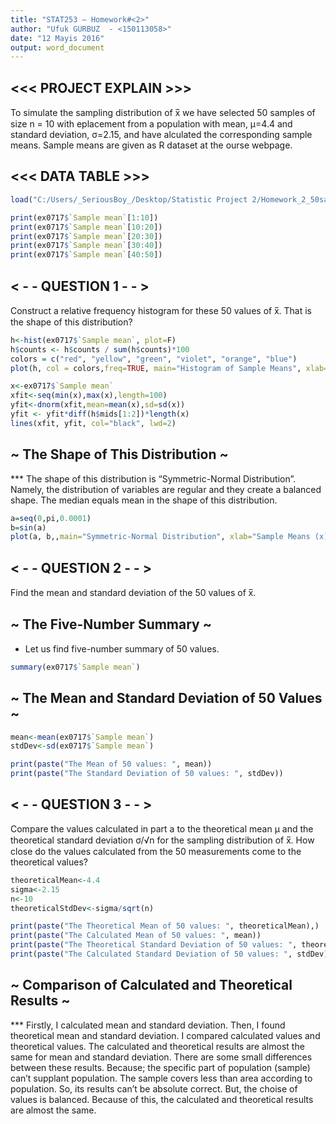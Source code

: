 ---
title: "STAT253 – Homework#<2>"
author: "Ufuk GURBUZ  - <150113058>"
date: "12 Mayis 2016"
output: word_document
---

## <<< PROJECT EXPLAIN >>>

To simulate the sampling distribution of x̅  we have selected 50 samples of size n = 10 with
 eplacement from a population with mean, µ=4.4 and standard deviation, σ=2.15, and have
 alculated the corresponding sample means. Sample means are given as R dataset at the
 ourse webpage.

## <<< DATA TABLE >>>


```{r datas}
load("C:/Users/_SeriousBoy_/Desktop/Statistic Project 2/Homework_2_50samples.csv")

print(ex0717$`Sample mean`[1:10])
print(ex0717$`Sample mean`[10:20])
print(ex0717$`Sample mean`[20:30])
print(ex0717$`Sample mean`[30:40])
print(ex0717$`Sample mean`[40:50])

```


## < - - QUESTION 1 - - >

Construct a relative frequency histogram for these 50 values of x̅. That is the shape of this distribution?

```{r histogram}
h<-hist(ex0717$`Sample mean`, plot=F)
h$counts <- h$counts / sum(h$counts)*100
colors = c("red", "yellow", "green", "violet", "orange", "blue") 
plot(h, col = colors,freq=TRUE, main="Histogram of Sample Means", xlab="Sample Means (x)", ylab="Relative Frequency (%)")

x<-ex0717$`Sample mean`
xfit<-seq(min(x),max(x),length=100) 
yfit<-dnorm(xfit,mean=mean(x),sd=sd(x)) 
yfit <- yfit*diff(h$mids[1:2])*length(x) 
lines(xfit, yfit, col="black", lwd=2)

```

## ~  The Shape of This Distribution ~

  *** The shape of this distribution is "Symmetric-Normal Distribution". Namely, the distribution of variables are regular and they create a balanced shape. The median equals mean in the shape of this distribution.

```{r distributionCurve}
a=seq(0,pi,0.0001)
b=sin(a)
plot(a, b,,main="Symmetric-Normal Distribution", xlab="Sample Means (x)", ylab="Relative Frequency (%)")
```


## < - - QUESTION 2 - - >

Find the mean and standard deviation of the 50 values of x̅.

## ~  The Five-Number Summary ~

- Let us find five-number summary of 50 values.
```{r five-number sample}
summary(ex0717$`Sample mean`)
```


## ~  The Mean and Standard Deviation of 50 Values ~

```{r mean-stdDev}
mean<-mean(ex0717$`Sample mean`)
stdDev<-sd(ex0717$`Sample mean`)

print(paste("The Mean of 50 values: ", mean))
print(paste("The Standard Deviation of 50 values: ", stdDev))
```


## < - - QUESTION 3 - - >

Compare the values calculated in part a to the theoretical mean µ and the theoretical standard deviation σ/√n for the sampling distribution of x̅. How close do the values calculated from the 50 measurements come to the theoretical values?

```{r theoretical mean-stdDev}
theoreticalMean<-4.4
sigma<-2.15
n<-10
theoreticalStdDev<-sigma/sqrt(n)

print(paste("The Theoretical Mean of 50 values: ", theoreticalMean),)
print(paste("The Calculated Mean of 50 values: ", mean))
print(paste("The Theoretical Standard Deviation of 50 values: ", theoreticalStdDev))
print(paste("The Calculated Standard Deviation of 50 values: ", stdDev))
```


## ~  Comparison of Calculated and Theoretical Results ~

  ***  Firstly, I calculated mean and standard deviation. Then, I found theoretical mean and standard deviation. I compared calculated values and theoretical values. The calculated and theoretical results are almost the same for mean and standard deviation. There are some small differences between these results. Because; the specific part of population (sample) can't supplant population. The sample covers less than area according to population. So, its results can't be absolute correct. But, the choise of values is balanced. Because of this, the calculated and theoretical results are almost the same.